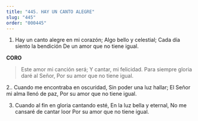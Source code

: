 ```yaml
---
title: "445. HAY UN CANTO ALEGRE"
slug: "445"
order: "000445"
---
```

1. Hay un canto alegre en mi corazón; Algo bello y celestial;
Cada día siento la bendición De un amor que no tiene igual.

**CORO**

> Este amor mi canción será; Y cantar, mi felicidad.
Para siempre gloria daré al Señor, Por su amor que no tiene igual.

2.. Cuando me encontraba en oscuridad, Sin poder una luz hallar;
El Señor mi alma llenó de paz, Por su amor que no tiene igual.

3. Cuando al fin en gloria cantando esté, En la luz bella y eternal,
No me cansaré de cantar loor Por su amor que no tiene igual.
